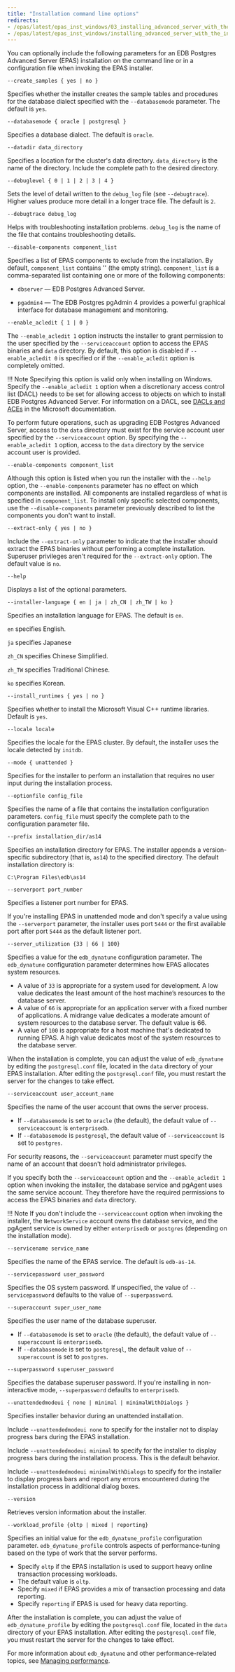 ```yaml
---
title: "Installation command line options"
redirects:
- /epas/latest/epas_inst_windows/03_installing_advanced_server_with_the_interactive_installer/02_invoking_the_graphical_installer_from_the_command_line/03_reference_command_line_options/
- /epas/latest/epas_inst_windows/installing_advanced_server_with_the_interactive_installer/invoking_the_graphical_installer_from_the_command_line/reference_command_line_options/
---
```


<div id="reference_command_line_options" class="registered_link"></div>

You can optionally include the following parameters for an EDB Postgres Advanced Server (EPAS) installation on the command line or in a configuration file when invoking the EPAS installer.

`--create_samples { yes | no }`

Specifies whether the installer creates the sample tables and procedures for the database dialect specified with the `--databasemode` parameter. The default is `yes`.

`--databasemode { oracle | postgresql }`

Specifies a database dialect. The default is `oracle`.

`--datadir data_directory`

Specifies a location for the cluster's data directory. `data_directory` is the name of the directory. Include the complete path to the desired directory.

`--debuglevel { 0 | 1 | 2 | 3 | 4 }`

Sets the level of detail written to the `debug_log` file (see `--debugtrace`). Higher values produce more detail in a longer trace file. The default is `2`.

`--debugtrace debug_log`

Helps with troubleshooting installation problems. `debug_log` is the name of the file that contains troubleshooting details.

`--disable-components component_list`

Specifies a list of EPAS components to exclude from the installation. By default, `component_list` contains '' (the empty string). `component_list` is a comma-separated list containing one or more of the following components:

- `dbserver` &mdash; EDB Postgres Advanced Server.

- `pgadmin4` &mdash; The EDB Postgres pgAdmin 4 provides a powerful graphical interface for database management and monitoring.

`--enable_acledit { 1 | 0 }`

The `--enable_acledit 1` option instructs the installer to grant permission to the user specified by the `--serviceaccount` option to access the EPAS binaries and `data` directory. By default, this option is disabled if `--enable_acledit 0` is specified or if the `--enable_acledit` option is completely omitted.

!!! Note
    Specifying this option is valid only when installing on Windows. Specify the `--enable_acledit 1` option when a discretionary access control list (DACL) needs to be set for allowing access to objects on which to install EDB Postgres Advanced Server. For information on a DACL, see [DACLs and ACEs](https://msdn.microsoft.com/en-us/library/windows/desktop/aa446597(v=vs.85).aspx) in the Microsoft documentation.

To perform future operations, such as upgrading EDB Postgres Advanced Server, access to the `data` directory must exist for the service account user specified by the `--serviceaccount` option. By specifying the `--enable_acledit 1` option, access to the `data` directory by the service account user is provided.

`--enable-components component_list`

Although this option is listed when you run the installer with the `--help` option, the `--enable-components` parameter has no effect on which components are installed. All components are installed regardless of what is specified in `component_list`. To install only specific selected components, use the `--disable-components` parameter previously described to list the components you don't want to install.

`--extract-only { yes | no }`

Include the `--extract-only` parameter to indicate that the installer should extract the EPAS binaries without performing a complete installation. Superuser privileges aren't required for the `--extract-only` option. The default value is `no`.

`--help`

Displays a list of the optional parameters.

`--installer-language { en | ja | zh_CN | zh_TW | ko }`

Specifies an installation language for EPAS. The default is `en`.

`en` specifies English.

`ja` specifies Japanese

`zh_CN` specifies Chinese Simplified.

`zh_TW` specifies Traditional Chinese.

`ko` specifies Korean.

`--install_runtimes { yes | no }`

Specifies whether to install the Microsoft Visual C++ runtime libraries. Default is `yes`.

`--locale locale`

Specifies the locale for the EPAS cluster. By default, the installer uses the locale detected by `initdb`.

`--mode { unattended }`

Specifies for the installer to perform an installation that requires no user input during the installation process.

`--optionfile config_file`

Specifies the name of a file that contains the installation configuration parameters. `config_file` must specify the complete path to the configuration parameter file.

`--prefix installation_dir/as14`

Specifies an installation directory for EPAS. The installer appends a version-specific subdirectory (that is, `as14`) to the specified directory. The default installation directory is:

```text
C:\Program Files\edb\as14
```

`--serverport port_number`

Specifies a listener port number for EPAS.

If you're installing EPAS in unattended mode and don't specify a value using the `--serverport` parameter, the installer uses port `5444` or the first available port after port `5444` as the default listener port.

`--server_utilization {33 | 66 | 100}`

Specifies a value for the `edb_dynatune` configuration parameter. The `edb_dynatune` configuration parameter determines how EPAS allocates system resources.

-   A value of `33` is appropriate for a system used for development. A low value dedicates the least amount of the host machine’s resources to the database server.
-   A value of `66` is appropriate for an application server with a fixed number of applications. A midrange value dedicates a moderate amount of system resources to the database server. The default value is 66.
-   A value of `100` is appropriate for a host machine that's dedicated to running EPAS. A high value dedicates most of the system resources to the database server.

When the installation is complete, you can adjust the value of `edb_dynatune` by editing the `postgresql.conf` file, located in the `data` directory of your EPAS installation. After editing the `postgresql.conf` file, you must restart the server for the changes to take effect.

`--serviceaccount user_account_name`

Specifies the name of the user account that owns the server process.

-   If `--databasemode` is set to `oracle` (the default), the default value of `--serviceaccount` is `enterprisedb`.
-   If `--databasemode` is `postgresql`, the default value of `--serviceaccount` is set to `postgres`.

For security reasons, the `--serviceaccount` parameter must specify the name of an account that doesn't hold administrator privileges.

If you specify both the `--serviceaccount` option and the `--enable_acledit 1` option when invoking the installer, the database service and pgAgent uses the same service account. They therefore have the required permissions to access the EPAS binaries and `data` directory.

!!! Note
    If you don't include the `--serviceaccount` option when invoking the installer, the `NetworkService` account owns the database service, and the pgAgent service is owned by either `enterprisedb` or `postgres` (depending on the installation mode).

`--servicename service_name`

Specifies the name of the EPAS service. The default is `edb-as-14`.

`--servicepassword user_password`

Specifies the OS system password. If unspecified, the value of `--servicepassword` defaults to the value of `--superpassword`.

`--superaccount super_user_name`

Specifies the user name of the database superuser.

-   If `--databasemode` is set to `oracle` (the default), the default value of `--superaccount` is `enterprisedb`.
-   If `--databasemode` is set to `postgresql`, the default value of `--superaccount` is set to `postgres`.

`--superpassword superuser_password`

Specifies the database superuser password. If you're installing in non-interactive mode, `--superpassword` defaults to `enterprisedb`.

`--unattendedmodeui { none | minimal | minimalWithDialogs }`

Specifies installer behavior during an unattended installation.

Include `--unattendedmodeui none` to specify for the installer not to display progress bars during the EPAS installation.

Include `--unattendedmodeui minimal` to specify for the installer to display progress bars during the installation process. This is the default behavior.

Include `--unattendedmodeui minimalWithDialogs` to specify for the installer to display progress bars and report any errors encountered during the installation process in additional dialog boxes.

`--version`

Retrieves version information about the installer.

`--workload_profile {oltp | mixed | reporting}`

Specifies an initial value for the `edb_dynatune_profile` configuration parameter. `edb_dynatune_profile` controls aspects of performance-tuning based on the type of work that the server performs.

-   Specify `oltp` if the EPAS installation is used to support heavy online transaction processing workloads.
-   The default value is `oltp`.
-   Specify `mixed` if EPAS provides a mix of transaction processing and data reporting.
-   Specify `reporting` if EPAS is used for heavy data reporting.

After the installation is complete, you can adjust the value of `edb_dynatune_profile` by editing the `postgresql.conf` file, located in the `data` directory of your EPAS installation. After editing the `postgresql.conf` file, you must restart the server for the changes to take effect.

For more information about `edb_dynatune` and other performance-related topics, see [Managing performance](../../../../managing_performance/).
